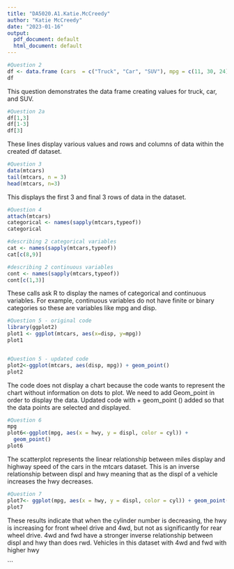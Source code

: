 ```yaml
---
title: "DA5020.A1.Katie.McCreedy"
author: "Katie McCreedy"
date: "2023-01-16"
output:
  pdf_document: default
  html_document: default
---
```


```r
#Question 2
df <- data.frame (cars  = c("Truck", "Car", "SUV"), mpg = c(11, 30, 24), cost = c(45000, 25000, 35000))
df
```
This question demonstrates the data frame creating values for truck, car, and SUV.
```r
#Question 2a
df[1,3]
df[1-3]
df[3]
```

These lines display various values and rows and columns of data within the created df dataset. 
```r
#Question 3
data(mtcars)
tail(mtcars, n = 3)
head(mtcars, n=3)
```
This displays the first 3 and final 3 rows of data in the dataset.
```r
#Question 4
attach(mtcars)
categorical <- names(sapply(mtcars,typeof))
categorical

#describing 2 categorical variables
cat <- names(sapply(mtcars,typeof))
cat[c(8,9)]

#describing 2 continuous variables
cont <- names(sapply(mtcars,typeof))
cont[c(1,3)]
```
These calls ask R to display the names of categorical and continuous variables. For example, continuous variables do not have finite or binary categories so these are variables like mpg and disp.
```r
#Question 5 - original code
library(ggplot2)
plot1 <- ggplot(mtcars, aes(x=disp, y=mpg))
plot1


#Question 5 - updated code
plot2<-ggplot(mtcars, aes(disp, mpg)) + geom_point()
plot2
```

The code does not display a chart because the code wants to represent the chart without information on dots to plot. We need to add Geom_point in order to display the data. Updated code with + geom_point () added so that the data points are selected and displayed.

```r
#Question 6
mpg
plot6<-ggplot(mpg, aes(x = hwy, y = displ, color = cyl)) +
  geom_point()
plot6
```
The scatterplot represents the linear relationship between miles display and highway speed of the cars in the mtcars dataset. This is an inverse relationship between displ and hwy meaning that as the displ of a vehicle increases the hwy decreases. 

```r
#Question 7
plot7<- ggplot(mpg, aes(x = hwy, y = displ, color = cyl)) + geom_point() + facet_wrap(~drv)
plot7
```
These results indicate that when the cylinder number is decreasing, the hwy is increasing for front wheel drive and 4wd, but not as significantly for rear wheel drive. 4wd and fwd have a stronger inverse relationship between displ and hwy than does rwd. Vehicles in this dataset with 4wd and fwd with higher hwy 


```

